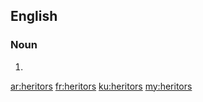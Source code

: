 ==English==

===Noun===
{{head|en|plural}}

# {{plural of|heritor|lang=en|nocat=1}}

[[ar:heritors]]
[[fr:heritors]]
[[ku:heritors]]
[[my:heritors]]